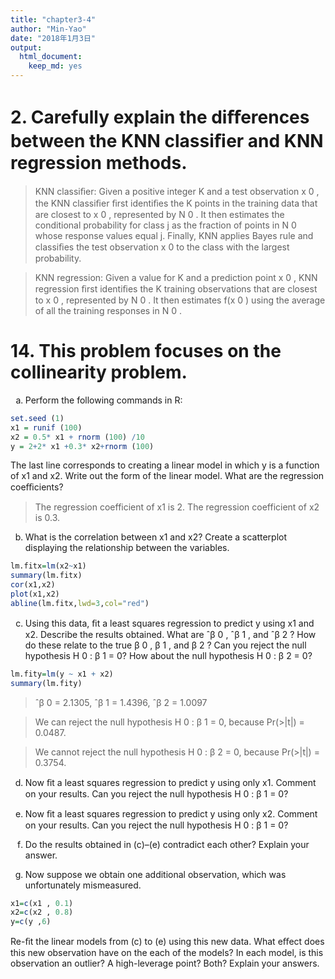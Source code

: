 ```yaml
---
title: "chapter3-4"
author: "Min-Yao"
date: "2018年1月3日"
output: 
  html_document: 
    keep_md: yes
---
```


# 2. Carefully explain the diﬀerences between the KNN classiﬁer and KNN regression methods.

> KNN classiﬁer:  Given a positive integer K and a test observation x 0 , the KNN classiﬁer ﬁrst identiﬁes the K points in the training data that are closest to x 0 , represented by N 0 . It then estimates the conditional probability for class j as the fraction of points in N 0 whose response values equal j. Finally, KNN applies Bayes rule and classiﬁes the test observation x 0 to the class with the largest probability.

> KNN regression:  Given a value for K and a prediction point x 0 , KNN
regression ﬁrst identiﬁes the K training observations that are closest to
x 0 , represented by N 0 . It then estimates f(x 0 ) using the average of all the training responses in N 0 . 


# 14. This problem focuses on the collinearity problem.
(a) Perform the following commands in R:

```r
set.seed (1)
x1 = runif (100)
x2 = 0.5* x1 + rnorm (100) /10
y = 2+2* x1 +0.3* x2+rnorm (100)
```

The last line corresponds to creating a linear model in which y is
a function of x1 and x2. Write out the form of the linear model.
What are the regression coeﬃcients?

> The regression coefficient of x1 is 2. The regression coefficient of x2 is 0.3.

(b) What is the correlation between x1 and x2? Create a scatterplot
displaying the relationship between the variables.

```r
lm.fitx=lm(x2~x1)
summary(lm.fitx)
cor(x1,x2)
plot(x1,x2)
abline(lm.fitx,lwd=3,col="red")
```

(c) Using this data, ﬁt a least squares regression to predict y using
x1 and x2. Describe the results obtained. What are ˆβ 0 , ˆβ 1 , and ˆβ 2 ? How do these relate to the true β 0 , β 1 , and β 2 ? Can you reject the null hypothesis H 0 : β 1 = 0? How about the null hypothesis H 0 : β 2 = 0?

```r
lm.fity=lm(y ~ x1 + x2)
summary(lm.fity)
```

> ˆβ 0 = 2.1305, ˆβ 1 = 1.4396, ˆβ 2 = 1.0097

> We can reject the null hypothesis H 0 : β 1 = 0, because Pr(>|t|) = 0.0487.

> We cannot reject the null hypothesis H 0 : β 2 = 0, because Pr(>|t|) = 0.3754.

(d) Now ﬁt a least squares regression to predict y using only x1.
Comment on your results. Can you reject the null hypothesis
H 0 : β 1 = 0?

(e) Now ﬁt a least squares regression to predict y using only x2.
Comment on your results. Can you reject the null hypothesis
H 0 : β 1 = 0?

(f) Do the results obtained in (c)–(e) contradict each other? Explain
your answer.

(g) Now suppose we obtain one additional observation, which was
unfortunately mismeasured.

```r
x1=c(x1 , 0.1)
x2=c(x2 , 0.8)
y=c(y ,6)
```


Re-ﬁt the linear models from (c) to (e) using this new data. What
eﬀect does this new observation have on the each of the models?
In each model, is this observation an outlier? A high-leverage
point? Both? Explain your answers.

```r

```

